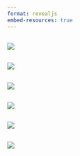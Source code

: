 ```yaml
---
format: revealjs
embed-resources: true
---
```


##

![](slides/Folie1.png)

##

![](slides/Folie2.png)

##

![](slides/Folie3.png)

##

![](slides/Folie4.png)

##

![](slides/Folie5.png)

##

![](slides/Folie6.png)
